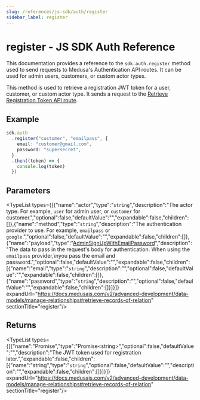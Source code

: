 ```yaml
---
slug: /references/js-sdk/auth/register
sidebar_label: register
---
```



# register - JS SDK Auth Reference

This documentation provides a reference to the `sdk.auth.register` method used to send requests to Medusa's Authentication API routes. It can be used for admin users, customers, or custom actor types.

This method is used to retrieve a registration JWT token for a user, customer, or custom actor type. It sends a request to the
[Retrieve Registration Token API route](https://docs.medusajs.com/api/store#auth\_postactor\_typeauth\_provider\_register).

## Example

```ts
sdk.auth
  .register("customer", "emailpass", {
    email: "customer@gmail.com",
    password: "supersecret",
  }
  .then((token) => {
    console.log(token)
  })
```

## Parameters

<TypeList types={[{"name":"actor","type":"`string`","description":"The actor type. For example, `user` for admin user, or `customer` for customer.","optional":false,"defaultValue":"","expandable":false,"children":[]},{"name":"method","type":"`string`","description":"The authentication provider to use. For example, `emailpass` or `google`.","optional":false,"defaultValue":"","expandable":false,"children":[]},{"name":"payload","type":"[AdminSignUpWithEmailPassword](../../../../../types/HttpTypes/interfaces/types.HttpTypes.AdminSignUpWithEmailPassword/page.mdx)","description":"The data to pass in the request's body for authentication. When using the `emailpass` provider,\nyou pass the email and password.","optional":false,"defaultValue":"","expandable":false,"children":[{"name":"email","type":"`string`","description":"","optional":false,"defaultValue":"","expandable":false,"children":[]},{"name":"password","type":"`string`","description":"","optional":false,"defaultValue":"","expandable":false,"children":[]}]}]} expandUrl="https://docs.medusajs.com/v2/advanced-development/data-models/manage-relationships#retrieve-records-of-relation" sectionTitle="register"/>

## Returns

<TypeList types={[{"name":"Promise","type":"Promise&#60;string&#62;","optional":false,"defaultValue":"","description":"The JWT token used for registration later.","expandable":false,"children":[{"name":"string","type":"`string`","optional":false,"defaultValue":"","description":"","expandable":false,"children":[]}]}]} expandUrl="https://docs.medusajs.com/v2/advanced-development/data-models/manage-relationships#retrieve-records-of-relation" sectionTitle="register"/>
